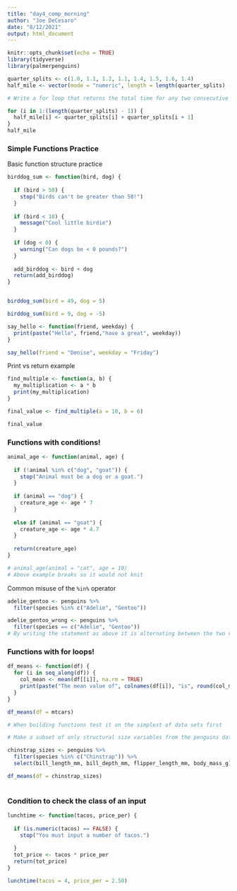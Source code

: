 ```yaml
---
title: "day4_comp_morning"
author: "Joe DeCesaro"
date: "8/12/2021"
output: html_document
---
```


```r
knitr::opts_chunk$set(echo = TRUE)
library(tidyverse)
library(palmerpenguins)
```


```r
quarter_splits <- c(1.0, 1.1, 1.2, 1.1, 1.4, 1.5, 1.6, 1.4)
half_mile <- vector(mode = "numeric", length = length(quarter_splits) - 1)

# Write a for loop that returns the total time for any two consecutive quarter miles

for (i in 1:(length(quarter_splits) - 1)) {
  half_mile[i] <- quarter_splits[i] + quarter_splits[i + 1]
}
half_mile
```

### Simple Functions Practice
Basic function structure practice
```r
birddog_sum <- function(bird, dog) {
  
  if (bird > 50) {
    stop("Birds can't be greater than 50!")
  }
  
  if (bird < 10) {
    message("Cool little birdie")
  }
  
  if (dog < 0) {
    warning("Can dogs be < 0 pounds?")
  }
  
  add_birddog <- bird + dog
  return(add_birddog)
}


birddog_sum(bird = 49, dog = 5)

birddog_sum(bird = 9, dog = -5)

```

```r
say_hello <- function(friend, weekday) {
  print(paste("Hello", friend,"have a great", weekday))
}

say_hello(friend = "Denise", weekday = "Friday")

```

Print vs return example
```r
find_multiple <- function(a, b) {
  my_multiplication <- a * b
  print(my_multiplication)
}

final_value <- find_multiple(a = 10, b = 6)

final_value
```

### Functions with conditions!
```r
animal_age <- function(animal, age) {
  
  if (!animal %in% c("dog", "goat")) {
    stop("Animal must be a dog or a goat.")
  }
  
  if (animal == "dog") {
    creature_age <- age * 7
  }
  
  else if (animal == "goat") {
    creature_age <- age * 4.7
  }
  
  return(creature_age)
}

# animal_age(animal = "cat", age = 10)
# Above example breaks so it would not knit
```

Common misuse of the `%in%` operator
```r
adelie_gentoo <- penguins %>% 
  filter(species %in% c("Adelie", "Gentoo"))

adelie_gentoo_wrong <- penguins %>% 
  filter(species == c("Adelie", "Gentoo"))
# By writing the statement as above it is alternating between the two values in the vector until it gets to the end of the vector.
```

### Functions with for loops!

```r
df_means <- function(df) {
  for (i in seq_along(df)) {
    col_mean <- mean(df[[i]], na.rm = TRUE)
    print(paste("The mean value of", colnames(df[i]), "is", round(col_mean,2)))
  }
}

df_means(df = mtcars)

# When building functions test it on the simplest of data sets first

# Make a subset of only structural size variables from the penguins dataset for Chinstrap

chinstrap_sizes <- penguins %>% 
  filter(species %in% c("Chinstrap")) %>% 
  select(bill_length_mm, bill_depth_mm, flipper_length_mm, body_mass_g)

df_means(df = chinstrap_sizes)
  
```

### Condition to check the class of an input
```r
lunchtime <- function(tacos, price_per) {
  
  if (is.numeric(tacos) == FALSE) {
    stop("You must input a number of tacos.")
    
  }
  tot_price <- tacos * price_per
  return(tot_price)
}

lunchtime(tacos = 4, price_per = 2.50)
```



